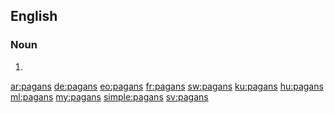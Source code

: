 ==English==

===Noun===
{{head|en|plural}}

# {{plural of|pagan|lang=en|nocat=1}}

[[ar:pagans]]
[[de:pagans]]
[[eo:pagans]]
[[fr:pagans]]
[[sw:pagans]]
[[ku:pagans]]
[[hu:pagans]]
[[ml:pagans]]
[[my:pagans]]
[[simple:pagans]]
[[sv:pagans]]